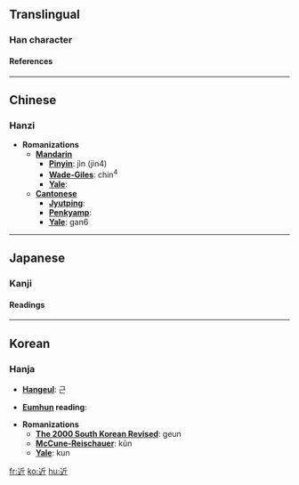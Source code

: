 ==Translingual==
===Han character===
{{Han char|rn=162|rad=辵|as=04|sn=8|so=|four=3230<sub>2</sub>|canj=卜竹一中 (YHML)|cmean= [[near]], [[close]];  [[approach]];  [[intimate]]}}
====References====
{{Han ref|kx=1254.070|dkj=38752|dj=1736.180|hdz=63819.120|uh=8FD1|ud=36817|bh=AAF1|bd=43761}}
----

==Chinese==
===Hanzi===


* '''Romanizations'''
** '''[[Mandarin]]'''
*** '''[[Pinyin]]''': jìn (jin4)
*** '''[[Wade-Giles]]''': chin<sup>4</sup>
*** '''[[Yale]]''': 
** '''[[Cantonese]]'''
*** '''[[Jyutping]]''':
*** '''[[Penkyamp]]''': 
*** '''[[Yale]]''': gan6



----

==Japanese==
===Kanji===


{{ja-kanji|grade=|rs=辵04|simple=}}
====Readings====
{{ja-readings|on=[[きん]] (kin), [[こん]] (kon)|kun=[[ちかい]] (chikai)}}


 
----

==Korean==
===Hanja===

* '''[[Hangeul]]''': 근

* '''[[Eumhun]] reading''': 

* '''Romanizations'''
** '''[[The 2000 South Korean Revised Romanization|The 2000 South Korean Revised]]''': geun
** '''[[McCune-Reischauer]]''': kŭn
** '''[[Yale]]''': kun


[[fr:近]]
[[ko:近]]
[[hu:近]]
